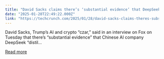 ```yaml
---
title: "David Sacks claims there’s ‘substantial evidence’ that DeepSeek used OpenAI’s models to train its own"
date: "2025-01-28T22:49:22.000Z"
link: "https://techcrunch.com/2025/01/28/david-sacks-claims-theres-substantial-evidence-that-deepseek-used-openais-models-to-train-its-own/"
---
```


David Sacks, Trump&#8217;s AI and crypto &#8220;czar,&#8221; said in an interview on Fox on Tuesday that there&#8217;s &#8220;substantial evidence&#8221; that Chinese AI company DeepSeek &#8220;distil...

[Read more](https://techcrunch.com/2025/01/28/david-sacks-claims-theres-substantial-evidence-that-deepseek-used-openais-models-to-train-its-own/)
